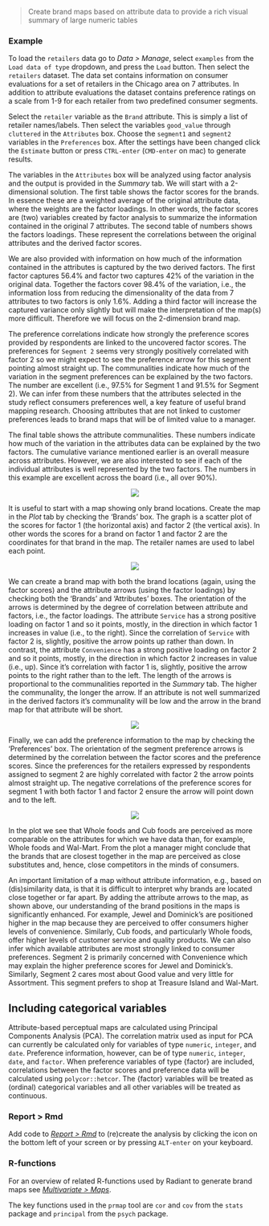 > Create brand maps based on attribute data to provide a rich visual summary of large numeric tables

### Example

To load the `retailers` data go to _Data > Manage_, select `examples` from the `Load data of type` dropdown, and press the `Load` button. Then select the `retailers` dataset. The data set contains information on consumer evaluations for a set of retailers in the Chicago area on 7 attributes. In addition to attribute evaluations the dataset contains preference ratings on a scale from 1-9 for each retailer from two predefined consumer segments.

Select the `retailer` variable as the `Brand` attribute. This is simply a list of retailer names/labels. Then select the variables `good_value` through `cluttered` in the `Attributes` box. Choose the `segment1` and `segment2` variables in the `Preferences` box. After the settings have been changed click the `Estimate` button or press `CTRL-enter` (`CMD-enter` on mac) to generate results.

The variables in the `Attributes` box will be analyzed using factor analysis and the output is provided in the _Summary_ tab. We will start with a 2-dimensional solution. The first table shows the factor scores for the brands. In essence these are a weighted average of the original attribute data, where the weights are the factor loadings. In other words, the factor scores are (two) variables created by factor analysis to summarize the information contained in the original 7 attributes. The second table of numbers shows the factors loadings. These represent the correlations between the original attributes and the derived factor scores.

We are also provided with information on how much of the information contained in the attributes  is captured by the two derived factors. The first factor captures 56.4% and factor two captures 42% of the variation in the original data. Together the factors cover 98.4% of the variation, i.e., the information loss from reducing the dimensionality of the data from 7 attributes to two factors is only 1.6%. Adding a third factor will increase the captured variance only slightly but will make the interpretation of the map(s) more difficult. Therefore we will focus on the 2-dimension brand map.

The preference correlations indicate how strongly the preference scores provided by respondents are linked to the uncovered factor scores. The preferences for `Segment 2` seems very strongly positively correlated with factor 2 so we might expect to see the preference arrow for this segment pointing almost straight up. The communalities indicate how much of the variation in the segment preferences can be explained by the two factors. The number are excellent (i.e., 97.5% for Segment 1 and 91.5% for Segment 2). We can infer from these numbers that the attributes selected in the study reflect consumers preferences well, a key feature of useful brand mapping research. Choosing attributes that are not linked to customer preferences leads to brand maps that will be of limited value to a manager.

The final table shows the attribute communalities. These numbers indicate how much of the variation in the attributes data can be explained by the two factors. The cumulative variance mentioned earlier is an overall measure across attributes. However, we are also interested to see if each of the individual attributes is well represented by the two factors. The numbers in this example are excellent across the board (i.e., all over 90%).

<p align="center"><img src="https://radiant-rstats.github.io/docs/multivariate/figures_multivariate//prmap_summary.png"></p>

It is useful to start with a map showing only brand locations. Create the map in the _Plot_ tab by checking the ‘Brands’ box. The graph is a scatter plot of the scores for factor 1 (the horizontal axis) and factor 2 (the vertical axis). In other words the scores for a brand on factor 1 and factor 2 are the coordinates for that brand in the map. The retailer names are used to label each point.

<p align="center"><img src="https://radiant-rstats.github.io/docs/multivariate/figures_multivariate//prmap_plot_brands.png"></p>

We can create a brand map with both the brand locations (again, using the factor scores) and the attribute arrows (using the factor loadings) by checking both the 'Brands' and 'Attributes' boxes. The orientation of the arrows is determined by the degree of correlation between attribute and factors, i.e., the factor loadings. The attribute `Service` has a strong positive loading on factor 1 and so it points, mostly, in the direction in which factor 1 increases in value (i.e., to the right). Since the correlation of `Service` with factor 2 is, slightly, positive the arrow points up rather than down. In contrast, the attribute `Convenience` has a strong positive loading on factor 2 and so it points, mostly, in the direction in which factor 2 increases in value (i.e., up). Since it's correlation with factor 1 is, slightly, positive the arrow points to the right rather than to the left. The length of the arrows is proportional to the communalities reported in the _Summary_ tab. The higher the communality, the longer the arrow. If an attribute is not well summarized in the derived factors it's communality will be low and the arrow in the brand map for that attribute will be short.

<p align="center"><img src="https://radiant-rstats.github.io/docs/multivariate/figures_multivariate//prmap_plot_brands_attr.png"></p>

Finally, we can add the preference information to the map by checking the 'Preferences' box. The orientation of the segment preference arrows is determined by the correlation between the factor scores and the preference scores. Since the preferences for the retailers expressed by respondents assigned to segment 2 are highly correlated with factor 2 the arrow points almost straight up. The negative correlations of the preference scores for segment 1 with both factor 1 and factor 2 ensure the arrow will point down and to the left.

<p align="center"><img src="https://radiant-rstats.github.io/docs/multivariate/figures_multivariate//prmap_plot_all.png"></p>

In the plot we see that Whole foods and Cub foods are perceived as more comparable on the attributes for which we have data than, for example, Whole foods and Wal-Mart. From the plot a manager might conclude that the brands that are closest together in the map are perceived as close substitutes and, hence, close competitors in the minds of consumers.

An important limitation of a map without attribute information, e.g., based on (dis)similarity data, is that it is difficult to interpret why brands are located close together or far apart. By adding the attribute arrows to the map, as shown above, our understanding of the brand positions in the maps is significantly enhanced. For example, Jewel and Dominick's are positioned higher in the map because they are perceived to offer consumers higher levels of convenience. Similarly, Cub foods, and particularly Whole foods, offer higher levels of customer service and quality products. We can also infer which available attributes are most strongly linked to consumer preferences. Segment 2 is primarily concerned with Convenience which may explain the higher preference scores for Jewel and Dominick's. Similarly, Segment 2 cares most about Good value and very little for Assortment. This segment prefers to shop at Treasure Island and Wal-Mart.

## Including categorical variables

<!-- Attribute-based perceptual maps are calculated using Principal Components Analysis (PCA). The correlation matrix used as input for PCA can be calculated for variables of type `numeric`, `integer`, `date`, and `factor`. When variables of type factor are included the `Adjust for categorical variables` box should be checked. When correlations are estimated with adjustment, variables that are of type `factor` will be treated as (ordinal) categorical variables and all other variables will be treated as continuous. -->

Attribute-based perceptual maps are calculated using Principal Components Analysis (PCA). The correlation matrix used as input for PCA can currently be calculated only for variables of type `numeric`, `integer`, and `date`. Preference information, however, can be of type `numeric`, `integer`, `date`, and `factor`. When preference variables of type {factor} are included, correlations between the factor scores and preference data will be calculated using `polycor::hetcor`. The {factor} variables will be treated as (ordinal) categorical variables and all other variables will be treated as continuous.

### Report > Rmd

Add code to <a href="https://radiant-rstats.github.io/docs/data/report_rmd.html" target="_blank">_Report > Rmd_</a> to (re)create the analysis by clicking the <i title="report results" class="fa fa-edit"></i> icon on the bottom left of your screen or by pressing `ALT-enter` on your keyboard. 

### R-functions

For an overview of related R-functions used by Radiant to generate brand maps see <a href = "https://radiant-rstats.github.io/radiant.multivariate/reference/index.html#section-multivariate-maps" target="_blank">_Multivariate > Maps_</a>.

The key functions used in the `prmap` tool are `cor` and `cov` from the `stats` package and `principal` from the `psych` package. 
